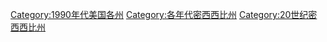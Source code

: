 [[Category:1990年代美国各州|Category:1990年代美国各州]]
[[Category:各年代密西西比州|Category:各年代密西西比州]]
[[Category:20世纪密西西比州|Category:20世纪密西西比州]]